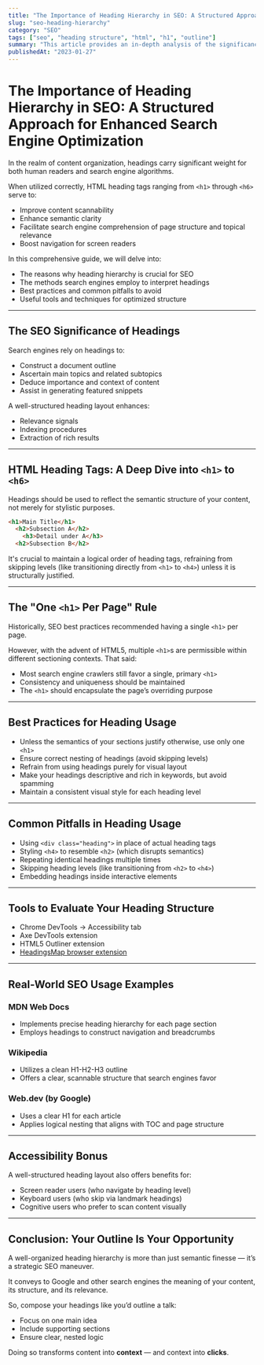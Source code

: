 ```yaml
---
title: "The Importance of Heading Hierarchy in SEO: A Structured Approach for Enhanced Search Engine Optimization"
slug: "seo-heading-hierarchy"
category: "SEO"
tags: ["seo", "heading structure", "html", "h1", "outline"]
summary: "This article provides an in-depth analysis of the significance of heading hierarchy in SEO and explains how the correct usage of HTML tags from `<h1>` to `<h6>` can enhance both SEO and accessibility."
publishedAt: "2023-01-27"
---
```


# The Importance of Heading Hierarchy in SEO: A Structured Approach for Enhanced Search Engine Optimization

In the realm of content organization, headings carry significant weight for both human readers and search engine algorithms.

When utilized correctly, HTML heading tags ranging from `<h1>` through `<h6>` serve to:
- Improve content scannability
- Enhance semantic clarity
- Facilitate search engine comprehension of page structure and topical relevance
- Boost navigation for screen readers

In this comprehensive guide, we will delve into:
- The reasons why heading hierarchy is crucial for SEO
- The methods search engines employ to interpret headings
- Best practices and common pitfalls to avoid
- Useful tools and techniques for optimized structure

---

## The SEO Significance of Headings

Search engines rely on headings to:
- Construct a document outline
- Ascertain main topics and related subtopics
- Deduce importance and context of content
- Assist in generating featured snippets

A well-structured heading layout enhances:
- Relevance signals
- Indexing procedures
- Extraction of rich results

---

## HTML Heading Tags: A Deep Dive into `<h1>` to `<h6>`

Headings should be used to reflect the semantic structure of your content, not merely for stylistic purposes.

```html
<h1>Main Title</h1>
  <h2>Subsection A</h2>
    <h3>Detail under A</h3>
  <h2>Subsection B</h2>
```

It's crucial to maintain a logical order of heading tags, refraining from skipping levels (like transitioning directly from `<h1>` to `<h4>`) unless it is structurally justified.

---

## The "One `<h1>` Per Page" Rule

Historically, SEO best practices recommended having a single `<h1>` per page.

However, with the advent of HTML5, multiple `<h1>`s are permissible within different sectioning contexts. That said:
- Most search engine crawlers still favor a single, primary `<h1>`
- Consistency and uniqueness should be maintained
- The `<h1>` should encapsulate the page’s overriding purpose

---

## Best Practices for Heading Usage

- Unless the semantics of your sections justify otherwise, use only one `<h1>`
- Ensure correct nesting of headings (avoid skipping levels)
- Refrain from using headings purely for visual layout
- Make your headings descriptive and rich in keywords, but avoid spamming
- Maintain a consistent visual style for each heading level

---

## Common Pitfalls in Heading Usage

- Using `<div class="heading">` in place of actual heading tags
- Styling `<h4>` to resemble `<h2>` (which disrupts semantics)
- Repeating identical headings multiple times
- Skipping heading levels (like transitioning from `<h2>` to `<h4>`)
- Embedding headings inside interactive elements

---

## Tools to Evaluate Your Heading Structure

- Chrome DevTools → Accessibility tab
- Axe DevTools extension
- HTML5 Outliner extension
- [HeadingsMap browser extension](https://rumor.dev/headingsmap/)

---

## Real-World SEO Usage Examples

### MDN Web Docs

- Implements precise heading hierarchy for each page section
- Employs headings to construct navigation and breadcrumbs

### Wikipedia

- Utilizes a clean H1-H2-H3 outline
- Offers a clear, scannable structure that search engines favor

### Web.dev (by Google)

- Uses a clear H1 for each article
- Applies logical nesting that aligns with TOC and page structure

---

## Accessibility Bonus

A well-structured heading layout also offers benefits for:
- Screen reader users (who navigate by heading level)
- Keyboard users (who skip via landmark headings)
- Cognitive users who prefer to scan content visually

---

## Conclusion: Your Outline Is Your Opportunity

A well-organized heading hierarchy is more than just semantic finesse — it’s a strategic SEO maneuver.

It conveys to Google and other search engines the meaning of your content, its structure, and its relevance.

So, compose your headings like you’d outline a talk:
- Focus on one main idea
- Include supporting sections
- Ensure clear, nested logic

Doing so transforms content into **context** — and context into **clicks**.